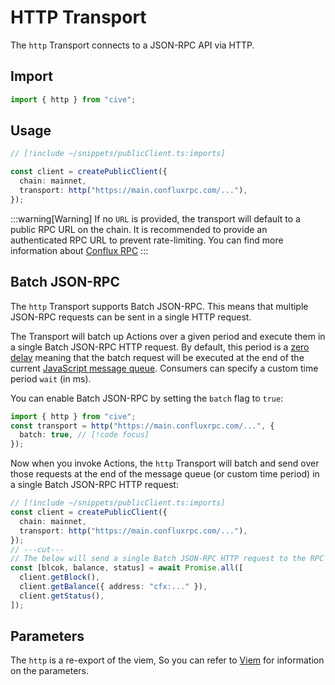 # HTTP Transport

The `http` Transport connects to a JSON-RPC API via HTTP.

## Import

```ts
import { http } from "cive";
```

## Usage

```ts
// [!include ~/snippets/publicClient.ts:imports]

const client = createPublicClient({
  chain: mainnet,
  transport: http("https://main.confluxrpc.com/..."),
});
```

:::warning[Warning]
If no `URL` is provided, the transport will default to a public RPC URL on the chain. It is recommended to provide an authenticated RPC URL to prevent rate-limiting. You can find more information about [Conflux RPC](https://doc.confluxnetwork.org/docs/core/conflux_rpcs)
:::

## Batch JSON-RPC

The `http` Transport supports Batch JSON-RPC. This means that multiple JSON-RPC requests can be sent in a single HTTP request.

The Transport will batch up Actions over a given period and execute them in a single Batch JSON-RPC HTTP request. By default, this period is a [zero delay](https://developer.mozilla.org/en-US/docs/Web/JavaScript/Event_loop#zero_delays) meaning that the batch request will be executed at the end of the current [JavaScript message queue](https://developer.mozilla.org/en-US/docs/Web/JavaScript/Event_loop#queue). Consumers can specify a custom time period `wait` (in ms).

You can enable Batch JSON-RPC by setting the `batch` flag to `true`:

```ts
import { http } from "cive";
const transport = http("https://main.confluxrpc.com/...", {
  batch: true, // [!code focus]
});
```

Now when you invoke Actions, the `http` Transport will batch and send over those requests at the end of the message queue (or custom time period) in a single Batch JSON-RPC HTTP request:

```ts
// [!include ~/snippets/publicClient.ts:imports]
const client = createPublicClient({
  chain: mainnet,
  transport: http("https://main.confluxrpc.com/..."),
});
// ---cut---
// The below will send a single Batch JSON-RPC HTTP request to the RPC Provider.
const [blcok, balance, status] = await Promise.all([
  client.getBlock(),
  client.getBalance({ address: "cfx:..." }),
  client.getStatus(),
]);
```

## Parameters

The `http` is a re-export of the viem, So you can refer to [Viem](https://viem.sh/docs/clients/transports/http) for information on the parameters.
